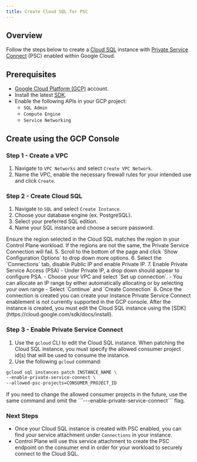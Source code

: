 ```yaml
---
title: Create Cloud SQL for PSC
---
```


## Overview

Follow the steps below to create a [Cloud SQL](https://cloud.google.com/sql/docs/introduction) instance with [Private Service Connect](https://cloud.google.com/vpc/docs/private-service-connect) (PSC) enabled within Google Cloud.

## Prerequisites

- [Google Cloud Platform (GCP)](https://cloud.google.com/) account.
- Install the latest [SDK](https://cloud.google.com/sdk/docs/install).
- Enable the following APIs in your GCP project:
    - `SQL Admin`
    - `Compute Engine`
    - `Service Networking`

## Create using the GCP Console

### Step 1 - Create a VPC
1. Navigate to `VPC Networks` and select `Create VPC Network`.
2. Name the VPC, enable the necessary firewall rules for your intended use and click `Create`.

### Step 2 - Create Cloud SQL
1. Navigate to `SQL` and select `Create Instance`.
2. Choose your database engine (ex. PostgreSQL).
3. Select your preferred SQL edition.
4. Name your SQL instance and choose a secure password.
<Warning>
Ensure the region selected in the Cloud SQL matches the region in your Control Plane workload. If the regions are not the same, the Private Service Connection will fail.
</Warning>
5. Scroll to the bottom of the page and click `Show Configuration Options` to drop down more options.
6. Select the `Connections` tab, disable Public IP and enable Private IP.
7. Enable Private Service Access (PSA)
    - Under Private IP, a drop down should appear to configure PSA.
    - Choose your VPC and select `Set up connection`.
    - You can allocate an IP range by either automatically allocating or by selecting your own range
    - Select `Continue` and `Create Connection`
8. Once the connection is created you can create your instance
<Warning>
Private Service Connect enablement is not currently supported in the GCP console. After the instance is created, you must edit the Cloud SQL instance using the [SDK](https://cloud.google.com/sdk/docs/install).
</Warning>

### Step 3 - Enable Private Service Connect
1. Use the `gcloud` CLI to edit the Cloud SQL instance. When patching the Cloud SQL instance, you must specify the allowed consumer project id(s) that will be used to consume the instance.
2. Use the following `gcloud` command:
```bash
gcloud sql instances patch INSTANCE_NAME \
--enable-private-service-connect \
--allowed-psc-projects=CONSUMER_PROJECT_ID
```
<Tip>
If you need to change the allowed consumer projects in the future, use the same command and omit the ```---enable-private-service-connect``` flag.
</Tip>

### Next Steps

- Once your Cloud SQL instance is created with PSC enabled, you can find your service attachment under `Connections` in your instance.
- Control Plane will use this service attachment to create the PSC endpoint on the consumer end in order for your workload to securely connect to the Cloud SQL.
